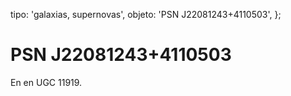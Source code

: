 
  tipo: 'galaxias, supernovas',
  objeto: 'PSN J22081243+4110503',
};

# PSN J22081243+4110503

En en UGC 11919.

<Imagen
  src="registro/psn-j22081243-4110503_20141212_psn-j220812434110503_ugc11919_sbc2014121512.jpg"
  fecha="20141212"
/>